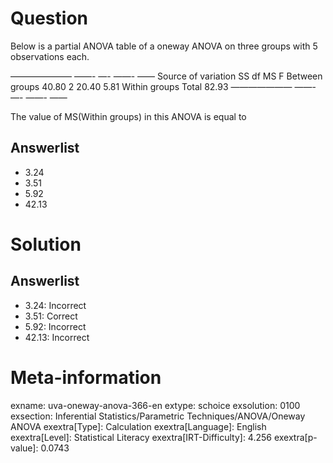 Question
========

Below is a partial ANOVA table of a oneway ANOVA on three groups with 5 observations each.

  --------------------- ------- ---- ------- ------ Source of variation SS df MS F Between groups 40.80 2 20.40 5.81 Within groups Total 82.93 --------------------- ------- ---- ------- ------

The value of MS(Within groups) in this ANOVA is equal to

Answerlist
----------

* 3.24
* 3.51
* 5.92
* 42.13

Solution
========

Answerlist
----------

* 3.24: Incorrect
* 3.51: Correct
* 5.92: Incorrect
* 42.13: Incorrect

Meta-information
================
exname: uva-oneway-anova-366-en
extype: schoice
exsolution: 0100
exsection: Inferential Statistics/Parametric Techniques/ANOVA/Oneway ANOVA
exextra[Type]: Calculation
exextra[Language]: English
exextra[Level]: Statistical Literacy
exextra[IRT-Difficulty]: 4.256
exextra[p-value]: 0.0743

